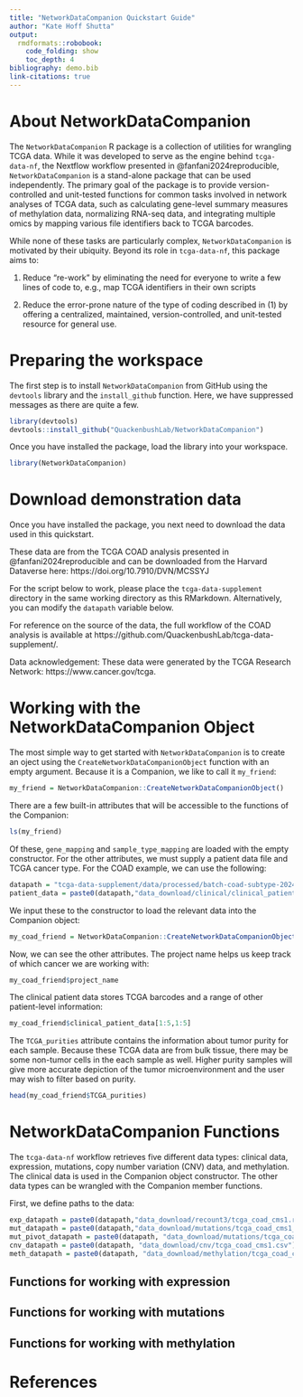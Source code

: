 ```yaml
---
title: "NetworkDataCompanion Quickstart Guide"
author: "Kate Hoff Shutta"
output: 
  rmdformats::robobook:
    code_folding: show
    toc_depth: 4
bibliography: demo.bib  
link-citations: true
---
```


<!--
%\VignetteEngine{knitr::rmarkdown}
%\VignetteIndexEntry{Demo}
-->

# About NetworkDataCompanion

The `NetworkDataCompanion` R package is a collection of utilities for wrangling TCGA data. While it was developed to serve as the engine behind `tcga-data-nf`, the Nextflow workflow presented in @fanfani2024reproducible, `NetworkDataCompanion` is a stand-alone package that can be used independently. The primary goal of the package is to provide version-controlled and unit-tested functions for common tasks involved in network analyses of TCGA data, such as calculating gene-level summary measures of methylation data, normalizing RNA-seq data, and integrating multiple omics by mapping various file identifiers back to TCGA barcodes. 

While none of these tasks are particularly complex, `NetworkDataCompanion` is motivated by their ubiquity. Beyond its role in `tcga-data-nf`, this package aims to:

  1. Reduce "re-work" by eliminating the need for everyone to write a few lines of code to, e.g., map TCGA identifiers in their own scripts
  
  2. Reduce the error-prone nature of the type of coding described in (1) by offering a centralized, maintained, version-controlled, and unit-tested resource for general use. 

# Preparing the workspace

The first step is to install `NetworkDataCompanion` from GitHub using the `devtools` library and the `install_github` function. Here, we have suppressed messages as there are quite a few. 

```R
library(devtools)
devtools::install_github("QuackenbushLab/NetworkDataCompanion")
```

Once you have installed the package, load the library into your workspace. 

```R
library(NetworkDataCompanion)
```

# Download demonstration data

Once you have installed the package, you next need to download the data used in this quickstart.

These data are from the TCGA COAD analysis presented in @fanfani2024reproducible and can be downloaded from the Harvard Dataverse here: https://doi.org/10.7910/DVN/MCSSYJ 

For the script below to work, please place the `tcga-data-supplement` directory in the same working directory as this RMarkdown. Alternatively, you can modify the `datapath` variable below.

For reference on the source of the data, the full workflow of the COAD analysis is available at https://github.com/QuackenbushLab/tcga-data-supplement/.

Data acknowledgement: These data were generated by the TCGA Research Network: https://www.cancer.gov/tcga.

# Working with the NetworkDataCompanion Object

The most simple way to get started with `NetworkDataCompanion` is to create an oject using the `CreateNetworkDataCompanionObject` function with an empty argument. Because it is a Companion, we like to call it `my_friend`: 

```R
my_friend = NetworkDataCompanion::CreateNetworkDataCompanionObject()
```

There are a few built-in attributes that will be accessible to the functions of the Companion:

```R
ls(my_friend)
```

Of these, `gene_mapping` and `sample_type_mapping` are loaded with the empty constructor. For the other attributes, we must supply a patient data file and TCGA cancer type. For the COAD example, we can use the following:

```R
datapath = "tcga-data-supplement/data/processed/batch-coad-subtype-20240510/tcga_coad_cms1/"
patient_data = paste0(datapath,"data_download/clinical/clinical_patient_coad.csv")
```

We input these to the constructor to load the relevant data into the Companion object: 

```R
my_coad_friend = NetworkDataCompanion::CreateNetworkDataCompanionObject(clinical_patient_file = patient_data,project_name = "COAD")
```

Now, we can see the other attributes. The project name helps us keep track of which cancer we are working with:

```R
my_coad_friend$project_name
```

The clinical patient data stores TCGA barcodes and a range of other patient-level information:

```R
my_coad_friend$clinical_patient_data[1:5,1:5]
```
The `TCGA_purities` attribute contains the information about tumor purity for each sample. Because these TCGA data are from bulk tissue, there may be some non-tumor cells in the each sample as well. Higher purity samples will give more accurate depiction of the tumor microenvironment and the user may wish to filter based on purity.

```R
head(my_coad_friend$TCGA_purities)
```

# NetworkDataCompanion Functions

The `tcga-data-nf` workflow retrieves five different data types: clinical data, expression, mutations, copy number variation (CNV) data, and methylation. The clinical data is used in the Companion object constructor. The other data types can be wrangled with the Companion member functions.

First, we define paths to the data:

```R
exp_datapath = paste0(datapath,"data_download/recount3/tcga_coad_cms1.rds") 
mut_datapath = paste0(datapath,"data_download/mutations/tcga_coad_cms1_mutations.txt") 
mut_pivot_datapath = paste0(datapath, "data_download/mutations/tcga_coad_cms1_mutations_pivot.csv")
cnv_datapath = paste0(datapath, "data_download/cnv/tcga_coad_cms1.csv")
meth_datapath = paste0(datapath, "data_download/methylation/tcga_coad_cms1_methylations.txt")
```

## Functions for working with expression

<!-- ```{R} -->
<!-- # Read RDS expression data -->
<!-- test_exp_rds = readRDS(exp_data) -->
<!-- ``` -->

<!-- The function `extractSampleAndGeneInfo` provides a way to get metadata from the RangedSummarizedExperiment object that stores the expression data download. -->

<!-- ```{R} -->
<!-- rds_info = my_friend$extractSampleAndGeneInfo(test_exp_rds) -->
<!-- rds_sample_info = rds_info$rds_sample_info -->
<!-- rds_sample_info[1:3,1:3] -->

<!-- rds_gene_info = rds_info$rds_gene_info -->
<!-- rds_gene_info[1:3,1:3] -->
<!-- ``` -->

<!-- We can get information about a particular set of genes using either the names or the Ensembl IDs.  -->

<!-- From gene names: -->

<!-- ```{R} -->
<!-- rds_gene_info$gene_name[1:3] -->
<!-- gene_info_from_names = my_friend$getGeneInfo(rds_gene_info$gene_name) -->
<!-- gene_info_from_names[1:3,] -->
<!-- ``` -->

<!-- From Ensembl IDs:  -->

<!-- ```{R} -->
<!-- rds_gene_info$gene_id[1:3] -->
<!-- genes_info_from_ids = my_friend$getGeneInfo(rds_gene_info$gene_id) -->
<!-- genes_info_from_ids[1:3,] -->
<!-- ``` -->

<!-- We can also convert between gene name and Ensembl ID and vice versa: -->

<!-- ```{R} -->
<!-- genes_from_names_to_ids = data.frame(my_friend$geneNameToENSG(rds_gene_info$gene_name)) -->
<!-- genes_from_ids_to_names = data.frame(my_friend$geneENSGToName(rds_gene_info$gene_id)) -->
<!-- ``` -->

<!-- A function for normalization takes a RangedSummarizedExperiment as input and returns three matrices: raw counts, TPM. and log(TPM + 1). -->

<!-- ```{R} -->
<!-- # Normalize data -->
<!-- test_exp_all = my_friend$logTPMNormalization(test_exp_rds) -->
<!-- test_exp_count = test_exp_all$counts -->
<!-- test_exp_tpm = test_exp_all$TPM -->
<!-- test_exp_logtpm = test_exp_all$logTPM -->
<!-- ``` -->

## Functions for working with mutations

## Functions for working with methylation

# References
